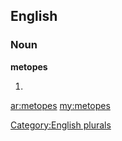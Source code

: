 ==English==

===Noun===
'''metopes'''

# {{plural of|[[metope]]}}

[[Category:English plurals]]

[[ar:metopes]]
[[my:metopes]]